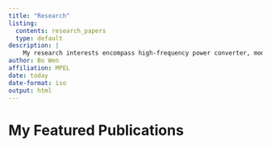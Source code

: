 ```yaml
---
title: "Research"
listing:
  contents: research_papers
  type: default
description: |
    My research interests encompass high-frequency power converter, modeling and control of power electronics systems, and data center power solutions.
author: Bo Wen
affiliation: MPEL
date: today
date-format: iso
output: html
---
```


# My Featured Publications

```r
```
